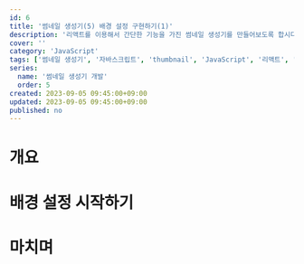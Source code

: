 ---
id: 6
title: '썸네일 생성기(5) 배경 설정 구현하기(1)'
description: '리액트를 이용해서 간단한 기능을 가진 썸네일 생성기를 만들어보도록 합시다. 이번 글에서는 배경 설정을 구현해보는 시간을 가집니다.'
cover: ''
category: 'JavaScript'
tags: ['썸네일 생성기', '자바스크립트', 'thumbnail', 'JavaScript', '리액트', 'React', '구글 API', '구글 클라우드 콘솔', 'Googleapis']
series:
  name: '썸네일 생성기 개발'
  order: 5
created: 2023-09-05 09:45:00+09:00
updated: 2023-09-05 09:45:00+09:00
published: no
---

# 개요

# 배경 설정 시작하기


# 마치며